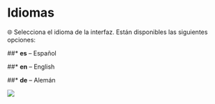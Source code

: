 # Idiomas {#idiomas}

🌐 Selecciona el idioma de la interfaz. Están disponibles las siguientes opciones:

##* **es** – Español

##* **en** – English

##* **de** – Alemán

![](assets/Idiomas.png)
